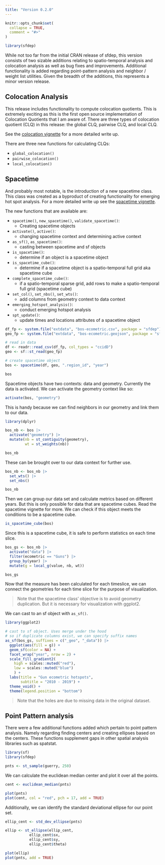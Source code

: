 ```yaml
---
title: "Version 0.2.0"
---
```


```r
knitr::opts_chunk$set(
  collapse = TRUE,
  comment = "#>"
)
```

```r
library(sfdep)
```


While not too far from the initial CRAN release of sfdep, this version consists of two sizable additions relating to spatio-temporal analysis and colocation analysis as well as bug fixes and improvements. Additional functionality is added regarding point-pattern analysis and neighbor / weight list utilities. Given the breadth of the additions, this represents a minor version release. 


## Colocation Analysis

This release includes functionality to compute colocation quotients. This is extremely exciting as this is the first open source implementation of Colocation Quotients that I am aware of. There are three types of colocation quotient (CLQ) in this release: the global CLQ, pairwise CLQ, and local CLQ.

See the [colocation vignette](/articles/colocation-analysis.html) for a more detailed write up. 

There are three new functions for calculating CLQs:

- `global_colocation()`
- `pairwise_colocation()`
- `local_colocation()`


## Spacetime 

And probably most notable, is the introduction of a new spacetime class. This class was created as a byproduct of creating functionality for emerging hot spot analysis. For a more detailed write up see the [spacetime vignette](/articles/spacetime-s3.html).

The new functions that are available are:

- `spacetime()`, `new_spacetime()`, `validate_spacetime()`:
  - Creating spacetime objects
- `activate()`, `active()`:
  - changing spacetime context and determining active context
- `as_sf()`, `as_spacetime()`:
  - casting between spacetime and sf objects
- `is_spacetime()`: 
  - determine if an object is a spacetime object
- `is_spacetime_cube()`:
   - determine if a spacetime object is a spatio-temporal full grid aka spacetime cube
- `complete_spacetime_cube()`:
  - if a spatio-temporal sparse grid, add rows to make a spatio-temporal full grid (spacetime cube)
- `set_col()`, `set_nbs()`, `set_wts()`:
  - add columns from geometry context to data context
- `emerging_hotspot_analysis()`:
  - conduct emerging hotspot analysis
- `spt_update()`:
  - update times and locations attributes of a spacetime object
  
```r
df_fp <- system.file("extdata", "bos-ecometric.csv", package = "sfdep")
geo_fp <- system.file("extdata", "bos-ecometric.geojson", package = "sfdep")

# read in data
df <- readr::read_csv(df_fp, col_types = "ccidD")
geo <- sf::st_read(geo_fp)

# create spacetime object
bos <- spacetime(df, geo, ".region_id", "year")

bos
```

Spacetime objects have two contexts: data and geometry. Currently the data is activated. We can activate the geometry context like so:

```r
activate(bos, "geometry") 
```
This is handy because we can find neighbors in our geometry and link them to our data.

```r
library(dplyr)

bos_nb <- bos |> 
  activate("geometry") |> 
  mutate(nb = st_contiguity(geometry),
         wt = st_weights(nb))

bos_nb
```
These can be brought over to our data context for further use.

```r
bos_nb <- bos_nb |> 
  set_wts() |> 
  set_nbs()

bos_nb
```

Then we can group our data set and calculate metrics based on different years. But this is only possible for data that are spacetime cubes. Read the spacetime vignette for more. We can check if this object meets the conditions to be a spacetime cube.
  
```r
is_spacetime_cube(bos)
```

Since this is a spacetime cube, it is safe to perform statistics on each time slice.

```r
bos_gs <- bos_nb |> 
  activate("data") |> 
  filter(ecometric == "Guns") |> 
  group_by(year) |> 
  mutate(g = local_g(value, nb, wt))

bos_gs
```
Now that the measure has been calculated for each timeslice, we can connect the geometries for each time slice for the purpose of visualization. 

> Note that the spacetime class' objective is to avoid geometry duplication. But it is necessary for visualization with ggplot2. 

We can cast to an sf object with `as_sf()`.

```r
library(ggplot2)

# cast to sf object. Uses merge under the hood
# so if duplicate columns exist, we can specify suffix names
as_sf(bos_gs, suffixes = c("_geo", "_data")) |>
  ggplot(aes(fill = g)) +
  geom_sf(color = NA) +
  facet_wrap("year", nrow = 2) +
  scale_fill_gradient2(
    high = scales::muted("red"),
    low = scales::muted("blue")
    ) + 
  labs(title = "Gun ecometric hotspots",
       subtitle = "2010 - 2019") + 
  theme_void() +
  theme(legend.position = "bottom")
```

> Note that the holes are due to missing data in the original dataset. 

## Point Pattern analysis

There were a few additional functions added which pertain to point pattern analysis. Namely regarding finding centers and creating ellipses based on the centers. These functions supplement gaps in other spatial analysis libraries such as spatstat.

```r
library(sf)
library(sfdep)

pnts <- st_sample(guerry, 250)
```

We can calculate the euclidean median center and plot it over all the points. 

```r
cent <- euclidean_median(pnts)

plot(pnts)
plot(cent, col = "red", pch = 17, add = TRUE)
```

Additionally, we can identify the standard deviational ellipse for our point set. 

```r
ellip_cent <- std_dev_ellipse(pnts)

ellip <- st_ellipse(ellip_cent, 
           ellip_cent$sx, 
           ellip_cent$sy, 
           ellip_cent$theta) 

plot(ellip)
plot(pnts, add = TRUE)
```


